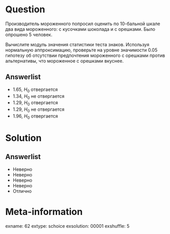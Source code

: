 Question
========
 Производитель мороженного попросил оценить по 10-бальной шкале два вида мороженного: с кусочками шоколада и с орешками. Было опрошено 5 человек.


 \begin{tabular}{c|ccccc}
  & Евлампий & Аристарх & Капитолина & Аграфена & Эвридика \\
 \hline
С крошкой & 10 & 6 & 7 & 5 & 4 \\
С орехами & 9 & 8 & 8 & 7 & 6 \\
 \end{tabular}


Вычислите модуль значения статистики теста знаков. Используя нормальную аппроксимацию, проверьте на уровне значимости $0.05$ гипотезу об отсутствии предпочтения мороженного с орешками против альтернативы, что мороженное с орешками вкуснее.
 

Answerlist
----------
*  1.65, $H_0$ отвергается
*  1.34, $H_0$ не отвергается
*  1.29, $H_0$ отвергается
*  1.29, $H_0$ не отвергается
*  1.96, $H_0$ отвергается

Solution
========

Answerlist
----------
*  Неверно
*  Неверно
*  Неверно
*  Неверно
*  Отлично

Meta-information
================
exname: 62
extype: schoice
exsolution: 00001
exshuffle: 5

